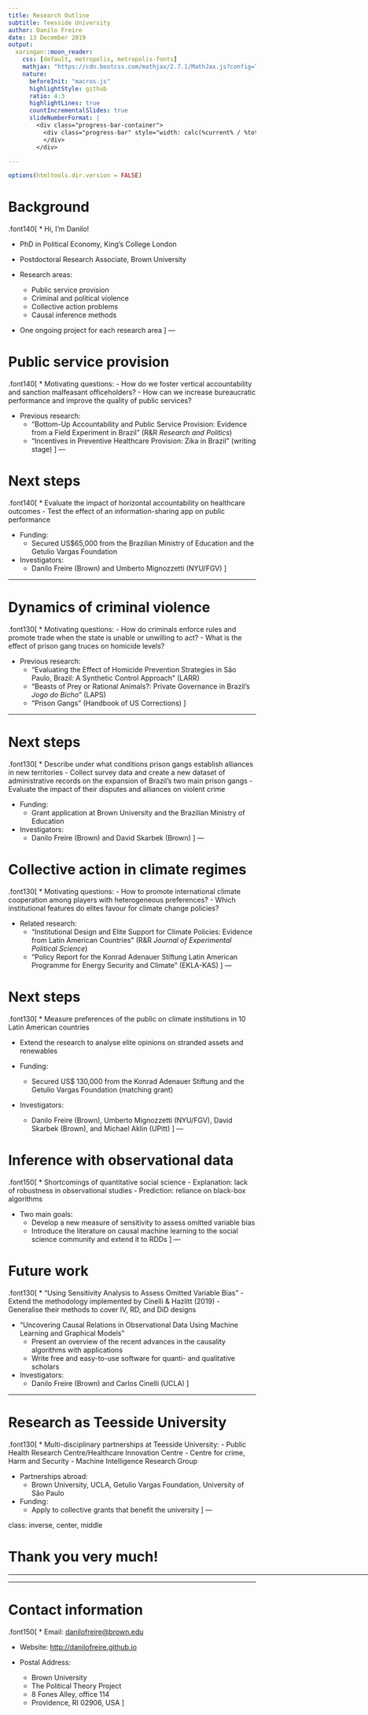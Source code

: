 ```yaml
---
title: Research Outline
subtitle: Teesside University
author: Danilo Freire 
date: 13 December 2019
output: 
  xaringan::moon_reader:
    css: [default, metropolis, metropolis-fonts]
    mathjax: "https://cdn.bootcss.com/mathjax/2.7.1/MathJax.js?config=TeX-MML-AM_HTMLorMML"
    nature: 
      beforeInit: "macros.js"
      highlightStyle: github
      ratio: 4:3
      highlightLines: true
      countIncrementalSlides: true
      slideNumberFormat: |
        <div class="progress-bar-container">
          <div class="progress-bar" style="width: calc(%current% / %total% * 100%);">
          </div>
        </div>

---
```


```r
options(htmltools.dir.version = FALSE)
```

<style>

.remark-slide-number {
  position: inherit;
}

.remark-slide-number .progress-bar-container {
  position: absolute;
  bottom: 0;
  height: 6px;
  display: block;
  left: 0;
  right: 0;
}

.remark-slide-number .progress-bar {
  height: 100%;
  background-color: #EB811B;
}

.orange {
  color: #EB811B;
}
</style>

# Background

.font140[
* Hi, I'm Danilo!

* PhD in Political Economy, King's College London

* Postdoctoral Research Associate, Brown University

* Research areas: 
	- Public service provision
	- Criminal and political violence
	- Collective action problems
	- Causal inference methods

* One ongoing project for each research area
]
---

# Public service provision

.font140[
* Motivating questions:
	- How do we foster vertical accountability and sanction malfeasant officeholders?
	- How can we increase bureaucratic performance and improve the quality of public services? 

* Previous research:
	- "Bottom-Up Accountability and Public Service Provision: Evidence from a Field Experiment in Brazil" (R&R _Research and Politics_)
	- "Incentives in Preventive Healthcare Provision: Zika in Brazil" (writing stage)
]
---

# Next steps

.font140[
* Evaluate the impact of horizontal accountability on healthcare outcomes
	- Test the effect of an information-sharing app on public performance

* Funding:
	- Secured US$65,000 from the Brazilian Ministry of Education and the Getulio Vargas Foundation

* Investigators:
	- Danilo Freire (Brown) and Umberto Mignozzetti (NYU/FGV)
]

---

# Dynamics of criminal violence

.font130[
* Motivating questions:
	- How do criminals enforce rules and promote trade when the state is unable or unwilling to act?
	- What is the effect of prison gang truces on homicide levels?

* Previous research:
	- "Evaluating the Effect of Homicide Prevention Strategies in São Paulo, Brazil: A Synthetic Control Approach" (LARR)
	- "Beasts of Prey or Rational Animals?: Private Governance in Brazil's _Jogo do Bicho_" (LAPS)
	- "Prison Gangs" (Handbook of US Corrections)
]

---

# Next steps 

.font130[
* Describe under what conditions prison gangs establish alliances in new territories
	- Collect survey data and create a new dataset of administrative records on the expansion of Brazil's two main prison gangs
	- Evaluate the impact of their disputes and alliances on violent crime

* Funding:
	- Grant application at Brown University and the Brazilian Ministry of Education

* Investigators:
	- Danilo Freire (Brown) and David Skarbek (Brown)
]
---

# Collective action in climate regimes

.font130[
* Motivating questions:
	- How to promote international climate cooperation among players with heterogeneous preferences? 
	- Which institutional features do elites favour for climate change policies?

* Related research:
	- "Institutional Design and Elite Support for Climate Policies: Evidence from Latin American Countries" (R&R _Journal of Experimental Political Science_)
	- "Policy Report for the Konrad Adenauer Stiftung Latin American Programme for Energy Security and Climate" (EKLA-KAS)
]
---

# Next steps

.font130[
* Measure preferences of the public on climate institutions in 10 Latin American countries

* Extend the research to analyse elite opinions on stranded assets and renewables 

* Funding:
	- Secured US$ 130,000 from the Konrad Adenauer Stiftung and the Getulio Vargas Foundation (matching grant)

* Investigators:
	- Danilo Freire (Brown), Umberto Mignozzetti (NYU/FGV), David Skarbek (Brown), and Michael Aklin (UPitt)
]
---

# Inference with observational data

.font150[
* Shortcomings of quantitative social science
	- Explanation: lack of robustness in observational studies
	- Prediction: reliance on black-box algorithms

* Two main goals:
	- Develop a new measure of sensitivity to assess omitted variable bias
	- Introduce the literature on causal machine learning to the social science community and extend it to RDDs
]
---

# Future work

.font130[
* "Using Sensitivity Analysis to Assess Omitted Variable Bias"
	- Extend the methodology implemented by Cinelli & Hazlitt (2019)
	- Generalise their methods to cover IV, RD, and DiD designs 

* "Uncovering Causal Relations in Observational Data Using Machine Learning and Graphical Models"
	- Present an overview of the recent advances in the causality algorithms with applications 
	- Write free and easy-to-use software for quanti- and qualitative scholars

* Investigators:
	- Danilo Freire (Brown) and Carlos Cinelli (UCLA)
]

---

# Research as Teesside University 

.font130[
* Multi-disciplinary partnerships at Teesside University:
	- Public Health Research Centre/Healthcare Innovation Centre
	- Centre for crime, Harm and Security
	- Machine Intelligence Research Group

* Partnerships abroad:
	- Brown University, UCLA, Getulio Vargas Foundation, University of São Paulo

* Funding:
	- Apply to collective grants that benefit the university
]
---

class: inverse, center, middle

# Thank you very much!

<html><div style='float:left'></div><hr color='#EB811B' size=1px width=800px></html> 

---

# Contact information

.font150[
* Email: <danilofreire@brown.edu>

* Website: <http://danilofreire.github.io>

* Postal Address:
	- Brown University 
	- The Political Theory Project
	- 8 Fones Alley, office 114
	- Providence, RI 02906, USA
]

